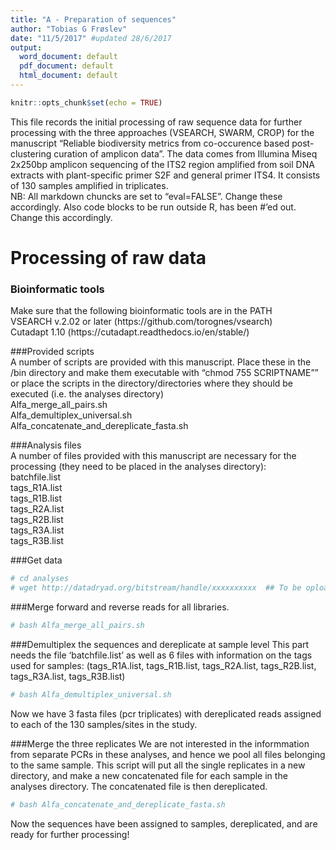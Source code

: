 ```yaml
---
title: "A - Preparation of sequences"
author: "Tobias G Frøslev"
date: "11/5/2017" #updated 28/6/2017
output:
  word_document: default
  pdf_document: default
  html_document: default
---
```


```r
knitr::opts_chunk$set(echo = TRUE)
```

This file records the initial processing of raw sequence data for further processing with the three approaches (VSEARCH, SWARM, CROP) for the manuscript "Reliable biodiversity metrics from co-occurence based post-clustering curation of amplicon data". The data comes from Illumina Miseq 2x250bp amplicon sequencing of the ITS2 region amplified from soil DNA extracts with plant-specific primer S2F and general primer ITS4. It consists of 130 samples amplified in triplicates.  
NB: All markdown chuncks are set to "eval=FALSE". Change these accordingly. Also code blocks to be run outside R, has been #'ed out. Change this accordingly.  

# Processing of raw data
### Bioinformatic tools
Make sure that the following bioinformatic tools are in the PATH  
VSEARCH v.2.02 or later (https://github.com/torognes/vsearch)  
Cutadapt 1.10 (https://cutadapt.readthedocs.io/en/stable/)  

###Provided scripts  
A number of scripts are provided with this manuscript. Place these in the /bin directory and make them executable with "chmod 755 SCRIPTNAME"" or place the scripts in the directory/directories where they should be executed (i.e. the analyses directory)  
Alfa_merge_all_pairs.sh  
Alfa_demultiplex_universal.sh  
Alfa_concatenate_and_dereplicate_fasta.sh  
  
###Analysis files  
A number of files provided with this manuscript are necessary for the processing (they need to be placed in the analyses directory):  
batchfile.list  
tags_R1A.list  
tags_R1B.list  
tags_R2A.list  
tags_R2B.list  
tags_R3A.list  
tags_R3B.list  

###Get data
```r
# cd analyses
# wget http://datadryad.org/bitstream/handle/xxxxxxxxxx  ## To be oploaded on accept.
```

###Merge forward and reverse reads for all libraries.
```r
# bash Alfa_merge_all_pairs.sh
```

###Demultiplex the sequences and dereplicate at sample level
This part needs the file 'batchfile.list' as well as 6 files with information on the tags used for samples: (tags_R1A.list, tags_R1B.list, tags_R2A.list, tags_R2B.list, tags_R3A.list, tags_R3B.list)
```r
# bash Alfa_demultiplex_universal.sh
```
Now we have 3 fasta files  (pcr triplicates) with dereplicated reads assigned to each of the 130 samples/sites in the study.  

###Merge the three replicates
We are not interested in the informmation from separate PCRs in these analyses, and hence we pool all files belonging to the same sample. This script will put all the single replicates in a new directory, and make a new concatenated file for each sample in the analyses directory. The concatenated file is then dereplicated.
```r
# bash Alfa_concatenate_and_dereplicate_fasta.sh
```
Now the sequences have been assigned to samples, dereplicated, and are ready for further processing!
